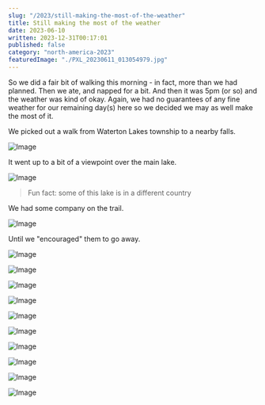 ```yaml
---
slug: "/2023/still-making-the-most-of-the-weather"
title: Still making the most of the weather
date: 2023-06-10
written: 2023-12-31T00:17:01
published: false
category: "north-america-2023"
featuredImage: "./PXL_20230611_013054979.jpg"
---
```


So we did a fair bit of walking this morning - in fact, more than we had planned.  Then we ate, and napped for a bit.  And then it was 5pm (or so) and the weather was kind of okay.  Again, we had no guarantees of any fine weather for our remaining day(s) here so we decided we may as well make the most of it.

We picked out a walk from Waterton Lakes township to a nearby falls.

![Image](PXL_20230610_224749283.jpg)

It went up to a bit of a viewpoint over the main lake.

![Image](PXL_20230610_230653424.jpg)

> Fun fact: some of this lake is in a different country

We had some company on the trail.

![Image](PXL_20230610_232139684.jpg)

Until we "encouraged" them to go away.

![Image](PXL_20230610_232230994.jpg)

![Image](PXL_20230610_233016776.jpg)

![Image](PXL_20230611_001244001.jpg)

![Image](PXL_20230611_002426853.jpg)

![Image](PXL_20230611_002543937.jpg)

![Image](PXL_20230611_003004390.jpg)

![Image](PXL_20230611_010154145.jpg)

![Image](PXL_20230611_010811734.jpg)

![Image](PXL_20230611_012650211.jpg)

![Image](PXL_20230611_013054979.jpg)
